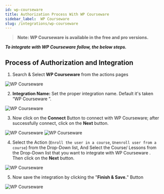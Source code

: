 ```yaml
---
id: wp-courseware
title: Authorization Process With WP Courseware
sidebar_label:  WP Courseware
slug: /integrations/wp-courseware
---
```



> **Note: WP Courseware is available in the free and pro versions.**

***To integrate with WP Courseware follow, the below steps.***


## Process of Authorization and Integration

1. Search & Select **WP Courseware** from the actions pages
 <Image src="actions/wp-courseware/search-and-select" alt="WP Courseware" w="1020" h="350" />
 
2. **Integration Name:** Set the proper integration name. Default it's taken “WP Courseware ”.
 <Image src="actions/wp-courseware/integration-name" alt="WP Courseware" w="1020" h="350" />

3.	Now click on the **Connect** Button to connect with WP Courseware; after successfully connect, click on the **Next** button.
 <Image src="actions/wp-courseware/authorize" alt="WP Courseware" w="1020" h="350" />
 <Image src="actions/wp-courseware/next-button" alt="WP Courseware" w="1020" h="350" />



4. Select the Action (`Enroll the user in a course`, `Unenroll user from a course`) from the Drop-Down list, And Select the Course/ Lessons from the Drop-Down list that you want to integrate with WP Courseware . Then click on the **Next** button.
 <Image src="actions/wp-courseware/select-action-and-course" alt="WP Courseware" w="1020" h="350" />

5. Now save the integration by clicking the "**Finish & Save.**" Button
 <Image src="actions/wp-courseware/finis-and-save" alt="WP Courseware" w="1020" h="350" />




<Feedback/>